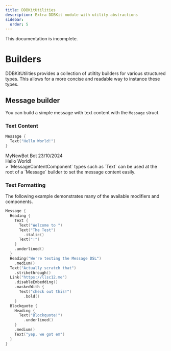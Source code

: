 ```yaml
---
title: DDBKitUtilities
description: Extra DDBKit module with utility abstractions
sidebar:
  order: 5
---
```


<Aside type="danger">
  This documentation is incomplete.
</Aside>

# Builders
DDBKitUtilities provides a collection of utiltity builders for various structured types. This allows for a more concise and readable way to instance these types.

## Message builder
You can build a simple message with text content with the `Message` struct. 

### Text Content
```swift
Message {
  Text("Hello World!")
}
```
<div class="discord-messages">
  <div class="discord-message">
    <div class="discord-message-content">
      <div class="discord-author-avatar">
        <img src="https://cdn.discordapp.com/embed/avatars/2.png" alt=""></img>
      </div>
      <div class="discord-message-body">
        <div><span class="discord-author-info"><span class="discord-author-username">MyNewBot</span><span class="discord-author-bot-tag"> Bot </span></span><span class="discord-message-timestamp">23/10/2024</span></div>
        <span>Hello World!</span>
      </div>
    </div>
  </div>
</div>
> `MessageContentComponent` types such as `Text` can be used at the root of a `Message` builder to set the message content easily.

### Text Formatting
The following example demonstrates many of the available modifiers and components.
```swift
Message {
  Heading {
    Text {
      Text("Welcome to ")
      Text("The Test")
        .italic()
      Text("!")
    }
    .underlined()
  }
  Heading("We're testing the Message DSL")
    .medium()
  Text("Actually scratch that")
    .strikethrough()
  Link("https://llsc12.me")
    .disableEmbedding()
    .maskedWith {
      Text("check out this!")
        .bold()
    }
  Blockquote {
    Heading {
      Text("Blockquote!")
        .underlined()
    }
    .medium()
    Text("yep, we got em")
  }
}
```
